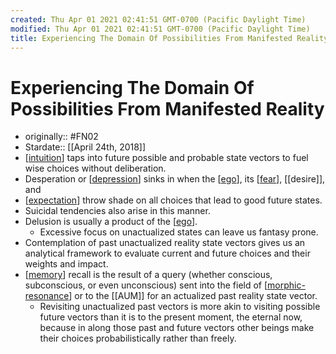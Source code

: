 ```yaml
---
created: Thu Apr 01 2021 02:41:51 GMT-0700 (Pacific Daylight Time)
modified: Thu Apr 01 2021 02:41:51 GMT-0700 (Pacific Daylight Time)
title: Experiencing The Domain Of Possibilities From Manifested Reality
---
```


# Experiencing The Domain Of Possibilities From Manifested Reality

- originally:: #FN02
- Stardate:: [[April 24th, 2018]]
- [[intuition]] taps into future possible and probable state vectors to fuel wise choices without deliberation.
- Desperation or [[depression]] sinks in when the [[ego]], its [[fear]], [[desire]], and
- [[expectation]] throw shade on all choices that lead to good future states.
- Suicidal tendencies also arise in this manner.
- Delusion is usually a product of the [[ego]].
  - Excessive focus on unactualized states can leave us fantasy prone.
- Contemplation of past unactualized reality state vectors gives us an analytical framework to evaluate current and future choices and their weights and impact.
- [[memory]] recall is the result of a query (whether conscious, subconscious, or even unconscious) sent into the field of [[morphic-resonance]] or to the [[AUM]] for an actualized past reality state vector.
  - Revisiting unactualized past vectors is more akin to visiting possible future vectors than it is to the present moment, the eternal now, because in along those past and future vectors other beings make their choices probabilistically rather than freely.

[//begin]: # 'Autogenerated link references for markdown compatibility'
[intuition]: intuition 'Intuition'
[depression]: depression 'depression'
[ego]: ego 'Ego'
[fear]: fear 'Fear'
[expectation]: expectation 'expectation'
[ego]: ego 'Ego'
[memory]: memory 'Memory'
[morphic-resonance]: morphic-resonance 'Morphic Resonance'
[//end]: # 'Autogenerated link references'
